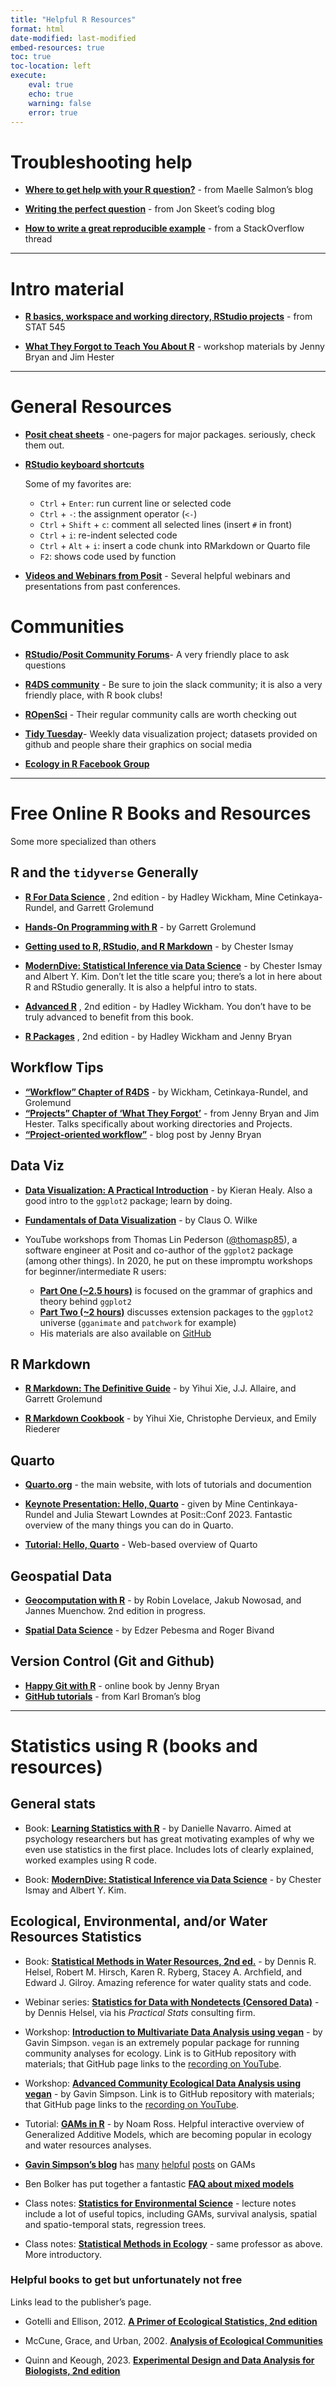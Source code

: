 ```yaml
---
title: "Helpful R Resources"
format: html
date-modified: last-modified
embed-resources: true
toc: true
toc-location: left
execute:
    eval: true
    echo: true
    warning: false
    error: true
---
```


# Troubleshooting help

-   [**Where to get help with your R question?**](https://masalmon.eu/2018/07/22/wheretogethelp/) - from Maelle Salmon's blog

-   [**Writing the perfect question**](https://codeblog.jonskeet.uk/2010/08/29/writing-the-perfect-question/) - from Jon Skeet's coding blog

-   [**How to write a great reproducible example**](https://stackoverflow.com/a/5963610) - from a StackOverflow thread

------------------------------------------------------------------------

# Intro material

-   [**R basics, workspace and working directory, RStudio projects**](https://stat545.com/r-basics.html) - from STAT 545

-   [**What They Forgot to Teach You About R**](https://rstats.wtf/) - workshop materials by Jenny Bryan and Jim Hester

------------------------------------------------------------------------

# General Resources

-   [**Posit cheat sheets**](https://rstudio.github.io/cheatsheets/) - one-pagers for major packages. seriously, check them out.

-   [**RStudio keyboard shortcuts**](https://support.posit.co/hc/en-us/articles/200711853-Keyboard-Shortcuts)

    Some of my favorites are:

    -   `Ctrl` + `Enter`: run current line or selected code\
    -   `Ctrl` + `-`: the assignment operator (`<-`)\
    -   `Ctrl` + `Shift` + `c`: comment all selected lines (insert `#` in front)\
    -   `Ctrl` + `i`: re-indent selected code
    -   `Ctrl` + `Alt` + `i`: insert a code chunk into RMarkdown or Quarto file\
    -   `F2`: shows code used by function

-   [**Videos and Webinars from Posit**](https://posit.co/resources/videos/) - Several helpful webinars and presentations from past conferences.

# Communities

-   [**RStudio/Posit Community Forums**](https://community.rstudio.com/)- A very friendly place to ask questions

-   [**R4DS community**](https://www.rfordatasci.com/) - Be sure to join the slack community; it is also a very friendly place, with R book clubs!

-   [**ROpenSci**](https://ropensci.org/community/) - Their regular community calls are worth checking out

-   [**Tidy Tuesday**](https://github.com/rfordatascience/tidytuesday)- Weekly data visualization project; datasets provided on github and people share their graphics on social media

-   [**Ecology in R Facebook Group**](https://www.facebook.com/groups/ecologyinr/)

------------------------------------------------------------------------

# Free Online R Books and Resources

Some more specialized than others

## R and the `tidyverse` Generally

-   [**R For Data Science**](https://r4ds.hadley.nz/) , 2nd edition - by Hadley Wickham, Mine Cetinkaya-Rundel, and Garrett Grolemund

-   [**Hands-On Programming with R**](https://rstudio-education.github.io/hopr/) - by Garrett Grolemund

-   [**Getting used to R, RStudio, and R Markdown**](https://bookdown.org/chesterismay/rbasics/) - by Chester Ismay

-   [**ModernDive: Statistical Inference via Data Science**](https://moderndive.com/index.html) - by Chester Ismay and Albert Y. Kim. Don't let the title scare you; there's a lot in here about R and RStudio generally. It is also a helpful intro to stats.

-   [**Advanced R**](https://adv-r.hadley.nz/) , 2nd edition - by Hadley Wickham. You don't have to be truly advanced to benefit from this book.

-   [**R Packages**](http://r-pkgs.org) , 2nd edition - by Hadley Wickham and Jenny Bryan

## Workflow Tips

-   [**"Workflow" Chapter of R4DS**](https://r4ds.hadley.nz/workflow-scripts.html) - by Wickham, Cetinkaya-Rundel, and Grolemund
-   [**"Projects" Chapter of 'What They Forgot'**](https://rstats.wtf/projects) - from Jenny Bryan and Jim Hester. Talks specifically about working directories and Projects.
-    [**"Project-oriented workflow"**](https://www.tidyverse.org/blog/2017/12/workflow-vs-script/) - blog post by Jenny Bryan

## Data Viz

-   [**Data Visualization: A Practical Introduction**](http://socviz.co/) - by Kieran Healy. Also a good intro to the `ggplot2` package; learn by doing.

-   [**Fundamentals of Data Visualization**](https://clauswilke.com/dataviz/) - by Claus O. Wilke

-   YouTube workshops from Thomas Lin Pederson ([\@thomasp85](https://twitter.com/thomasp85)), a software engineer at Posit and co-author of the `ggplot2` package (among other things). In 2020, he put on these impromptu workshops for beginner/intermediate R users:

    -   [**Part One (\~2.5 hours)**](https://www.youtube.com/watch?v=h29g21z0a68) is focused on the grammar of graphics and theory behind `ggplot2`
    -   [**Part Two (\~2 hours)**](https://www.youtube.com/watch?v=0m4yywqNPVY) discusses extension packages to the `ggplot2` universe (`gganimate` and `patchwork` for example)
    -   His materials are also available on [GitHub](https://github.com/thomasp85/ggplot2_workshop)

## R Markdown

-   [**R Markdown: The Definitive Guide**](https://bookdown.org/yihui/rmarkdown/) - by Yihui Xie, J.J. Allaire, and Garrett Grolemund

-   [**R Markdown Cookbook**](https://bookdown.org/yihui/rmarkdown-cookbook/) - by Yihui Xie, Christophe Dervieux, and Emily Riederer

## Quarto

-   [**Quarto.org**](https://quarto.org/) - the main website, with lots of tutorials and documention

-   [**Keynote Presentation: Hello, Quarto**](https://www.youtube.com/watch?v=p7Hxu4coDl8) - given by Mine Centinkaya-Rundel and Julia Stewart Lowndes at Posit::Conf 2023. Fantastic overview of the many things you can do in Quarto.

-   [**Tutorial: Hello, Quarto**](https://quarto.org/docs/get-started/hello/rstudio.html) - Web-based overview of Quarto

## Geospatial Data

-   [**Geocomputation with R**](https://r.geocompx.org/) - by Robin Lovelace, Jakub Nowosad, and Jannes Muenchow. 2nd edition in progress.

-   [**Spatial Data Science**](http://r-spatial.org/book) - by Edzer Pebesma and Roger Bivand

## Version Control (Git and Github)

-   [**Happy Git with R**](http://happygitwithr.com) - online book by Jenny Bryan
-   [**GitHub tutorials**](https://kbroman.org/github_tutorial/) - from Karl Broman's blog

------------------------------------------------------------------------

# Statistics using R (books and resources)

## General stats

-   Book: [**Learning Statistics with R**](https://learningstatisticswithr.com) - by Danielle Navarro. Aimed at psychology researchers but has great motivating examples of why we even use statistics in the first place. Includes lots of clearly explained, worked examples using R code.

-   Book: [**ModernDive: Statistical Inference via Data Science**](https://moderndive.com/index.html) - by Chester Ismay and Albert Y. Kim.

## Ecological, Environmental, and/or Water Resources Statistics

-   Book: [**Statistical Methods in Water Resources, 2nd ed.**](https://pubs.er.usgs.gov/publication/tm4A3) - by Dennis R. Helsel, Robert M. Hirsch, Karen R. Ryberg, Stacey A. Archfield, and Edward J. Gilroy. Amazing reference for water quality stats and code.  

-   Webinar series: [**Statistics for Data with Nondetects (Censored Data)**](https://practicalstats.com/videos/nadavids.html) - by Dennis Helsel, via his *Practical Stats* consulting firm.  

-   Workshop: [**Introduction to Multivariate Data Analysis using vegan**](https://github.com/gavinsimpson/intro-vegan-webinar-july-2020) - by Gavin Simpson. `vegan` is an extremely popular package for running community analyses for ecology. Link is to GitHub repository with materials; that GitHub page links to the [recording on YouTube](youtu.be/tVnnG7mFeqA).

-   Workshop: [**Advanced Community Ecological Data Analysis using vegan**](https://github.com/gavinsimpson/advanced-vegan-webinar-july-2020) - by Gavin Simpson. Link is to GitHub repository with materials; that GitHub page links to the [recording on YouTube](youtu.be/PR1B_JkO49s).

-   Tutorial: [**GAMs in R**](https://noamross.github.io/gams-in-r-course/) - by Noam Ross. Helpful interactive overview of Generalized Additive Models, which are becoming popular in ecology and water resources analyses.

-   [**Gavin Simpson's blog**](https://fromthebottomoftheheap.net/blog/) has [many](https://fromthebottomoftheheap.net/2011/06/12/additive-modelling-and-the-hadcrut3v-global-mean-temperature-series/) [helpful](https://fromthebottomoftheheap.net/2016/03/25/additive-modeling-global-temperature-series-revisited/) [posts](https://fromthebottomoftheheap.net/2014/05/09/modelling-seasonal-data-with-gam/) on GAMs

-   Ben Bolker has put together a fantastic [**FAQ about mixed models**](https://bbolker.github.io/mixedmodels-misc/glmmFAQ.html)

-   Class notes: [**Statistics for Environmental Science**](https://sakai.unc.edu/access/content/group/2842013b-58f5-4453-aa8d-3e01bacbfc3d/public/Ecol562_Spring2012/index.html) - lecture notes include a lot of useful topics, including GAMs, survival analysis, spatial and spatio-temporal stats, regression trees.

-   Class notes: [**Statistical Methods in Ecology**](https://sakai.unc.edu/access/content/group/3d1eb92e-7848-4f55-90c3-7c72a54e7e43/public/index.html) - same professor as above. More introductory.

### Helpful books to get but unfortunately not free  

Links lead to the publisher's page.

-   Gotelli and Ellison, 2012. [**A Primer of Ecological Statistics, 2nd edition**](https://global.oup.com/academic/product/a-primer-of-ecological-statistics-9781605350646?cc=us&lang=en&)

-   McCune, Grace, and Urban, 2002. [**Analysis of Ecological Communities**](https://www.wildblueberrymedia.net/analysis-of-ecological-communities)

-   Quinn and Keough, 2023. [**Experimental Design and Data Analysis for Biologists, 2nd edition**](https://www.cambridge.org/highereducation/books/experimental-design-and-data-analysis-for-biologists/7AA1811FE2E249CE6065ACD6F3B68C41#overview)
